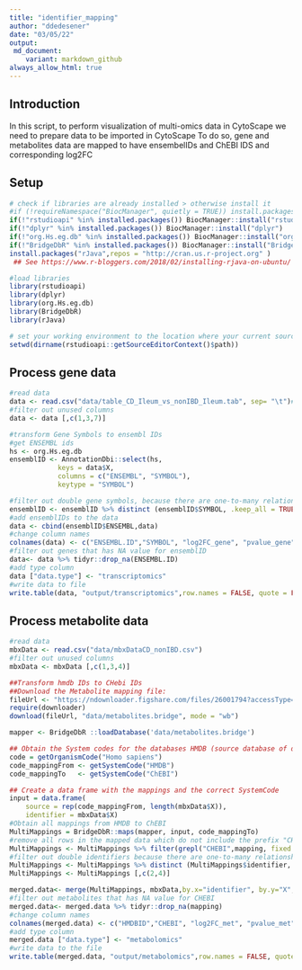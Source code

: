---
title: "identifier_mapping"
author: "ddedesener"
date: "03/05/22"
output:
 md_document:
    variant: markdown_github
always_allow_html: true
---
## Introduction
In this script, to perform visualization of multi-omics data in CytoScape we need to prepare data to be imported in CytoScape
To do so, gene and metabolites data are mapped to have ensembelIDs and ChEBI IDS and corresponding log2FC 

## Setup
```{r setup, warning=FALSE, message=FALSE}
# check if libraries are already installed > otherwise install it
#if (!requireNamespace("BiocManager", quietly = TRUE)) install.packages("BiocManager")
if(!"rstudioapi" %in% installed.packages()) BiocManager::install("rstudioapi")
if(!"dplyr" %in% installed.packages()) BiocManager::install("dplyr")
if(!"org.Hs.eg.db" %in% installed.packages()) BiocManager::install("org.Hs.eg.db")
if(!"BridgeDbR" %in% installed.packages()) BiocManager::install("BridgeDbR")
install.packages("rJava",repos = "http://cran.us.r-project.org" )
 ## See https://www.r-bloggers.com/2018/02/installing-rjava-on-ubuntu/ if you have issues with this package on Ubuntu.

#load libraries
library(rstudioapi)
library(dplyr)
library(org.Hs.eg.db)
library(BridgeDbR)
library(rJava)

# set your working environment to the location where your current source file is saved into.
setwd(dirname(rstudioapi::getSourceEditorContext()$path))
```

## Process gene data
```{r gene_data, warning=FALSE, message=FALSE}
#read data
data <- read.csv("data/table_CD_Ileum_vs_nonIBD_Ileum.tab", sep= "\t")#input file may change depend on the analysis, different data in the data folder 
#filter out unused columns
data <- data [,c(1,3,7)]

#transform Gene Symbols to ensembl IDs
#get ENSEMBL ids
hs <- org.Hs.eg.db
ensemblID <- AnnotationDbi::select(hs, 
            keys = data$X,
            columns = c("ENSEMBL", "SYMBOL"),
            keytype = "SYMBOL")

#filter out double gene symbols, because there are one-to-many relationship between symbol and ensembl IDs
ensemblID <- ensemblID %>% distinct (ensemblID$SYMBOL, .keep_all = TRUE)
#add ensemblIDs to the data
data <- cbind(ensemblID$ENSEMBL,data)
#change column names
colnames(data) <- c("ENSEMBL.ID","SYMBOL", "log2FC_gene", "pvalue_gene")
#filter out genes that has NA value for ensemblID
data<- data %>% tidyr::drop_na(ENSEMBL.ID)
#add type column
data ["data.type"] <- "transcriptomics" 
#write data to file
write.table(data, "output/transcriptomics",row.names = FALSE, quote = FALSE, sep="\t")
```
## Process metabolite data
```{r metabolite_data, warning=FALSE, message=FALSE}
#read data
mbxData <- read.csv("data/mbxDataCD_nonIBD.csv")
#filter out unused columns
mbxData <- mbxData [,c(1,3,4)]

##Transform hmdb IDs to CHebi IDs
##Download the Metabolite mapping file:
fileUrl <- "https://ndownloader.figshare.com/files/26001794?accessType=DOWNLOAD"
require(downloader)
download(fileUrl, "data/metabolites.bridge", mode = "wb")

mapper <- BridgeDbR ::loadDatabase('data/metabolites.bridge')

## Obtain the System codes for the databases HMDB (source database of dataset) and ChEBI (intended output database)
code = getOrganismCode("Homo sapiens")
code_mappingFrom <- getSystemCode("HMDB")
code_mappingTo   <- getSystemCode("ChEBI")

## Create a data frame with the mappings and the correct SystemCode
input = data.frame(
    source = rep(code_mappingFrom, length(mbxData$X)),
    identifier = mbxData$X)
#Obtain all mappings from HMDB to ChEBI
MultiMappings = BridgeDbR::maps(mapper, input, code_mappingTo)
#remove all rows in the mapped data which do not include the prefix "CHEBI"
MultiMappings <- MultiMappings %>% filter(grepl("CHEBI",mapping, fixed = TRUE))
#filter out double identifiers because there are one-to-many relationship between hmdb and chebi IDs
MultiMappings <- MultiMappings %>% distinct (MultiMappings$identifier, .keep_all = TRUE)
MultiMappings <- MultiMappings [,c(2,4)]

merged.data<- merge(MultiMappings, mbxData,by.x="identifier", by.y="X",sort = TRUE, all.x = TRUE, all.y = TRUE)
#filter out metabolites that has NA value for CHEBI
merged.data<- merged.data %>% tidyr::drop_na(mapping)
#change column names
colnames(merged.data) <- c("HMDBID","CHEBI", "log2FC_met", "pvalue_met")
#add type column 
merged.data ["data.type"] <- "metabolomics" 
#write data to the file
write.table(merged.data, "output/metabolomics",row.names = FALSE, quote = FALSE, sep="\t")
```
